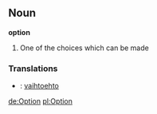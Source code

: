 ==Noun==
'''option'''
# One of the choices which can be made

===Translations===
*{{fi}}: [[vaihtoehto]]

[[de:Option]]
[[pl:Option]]